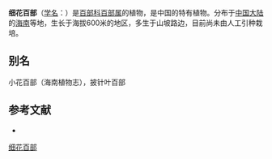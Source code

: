 {{Speciesbox
| name = 细花百部
| status = 
| status_system = 
| image =
| genus = Stemona
| species = parviflora
| authority = C. H. Wright
}}

'''细花百部'''（[[学名|学名]]：{{lang|la|''Stemona parviflora''}}）是[[百部科|百部科]][[百部属|百部属]]的植物，是中国的特有植物。分布于[[中国大陆|中国大陆]]的[[海南|海南]]等地，生长于海拔600米的地区，多生于山坡路边，目前尚未由人工引种栽培。

== 别名 ==
小花百部（海南植物志），披针叶百部

== 参考文献 ==
<div class="references-small">
* {{cite web| url =http://www.bioinfo.cn/db05/KmzwSpecies.php?action=view&id=21407| title =细花百部| work =《中国高等植物数据库全库》| publisher =中国科学院微生物研究所| author =昆明植物研究所| accessdate =2009-02-25| deadurl =yes| archiveurl =https://web.archive.org/web/20160305085946/http://www.bioinfo.cn/db05/KmzwSpecies.php?action=view&id=21407| archivedate =2016-03-05}}
</div>
{{Taxonbar|from=Q15231170}}

[[Category:百部属|细花百部]]


{{植物小作品}}